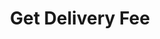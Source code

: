 ---
title: "Get Delivery Fee"
api: "POST /booking_inbound/{{link_code}}/get_delivery_fee"
description: "Assign a new delivery in the system"
---